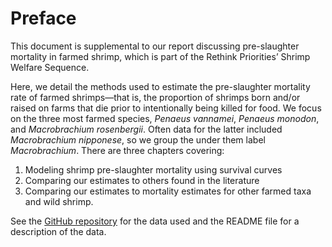 # Preface {.unnumbered}

This document is supplemental to our report discussing pre-slaughter mortality in farmed shrimp, which is part of the Rethink Priorities' Shrimp Welfare Sequence.

Here, we detail the methods used to estimate the pre-slaughter mortality rate of farmed shrimps---that is, the proportion of shrimps born and/or raised on farms that die prior to intentionally being killed for food. We focus on the three most farmed species, *Penaeus vannamei*, *Penaeus monodon*, and *Macrobrachium rosenbergii*. Often data for the latter included *Macrobrachium nipponese*, so we group the under them label *Macrobrachium*. There are three chapters covering:

1.  Modeling shrimp pre-slaughter mortality using survival curves
2.  Comparing our estimates to others found in the literature
3.  Comparing our estimates to mortality estimates for other farmed taxa and wild shrimp.

See the [GitHub repository](https://github.com/rethinkpriorities/shrimp_mortality) for the data used and the README file for a description of the data.
